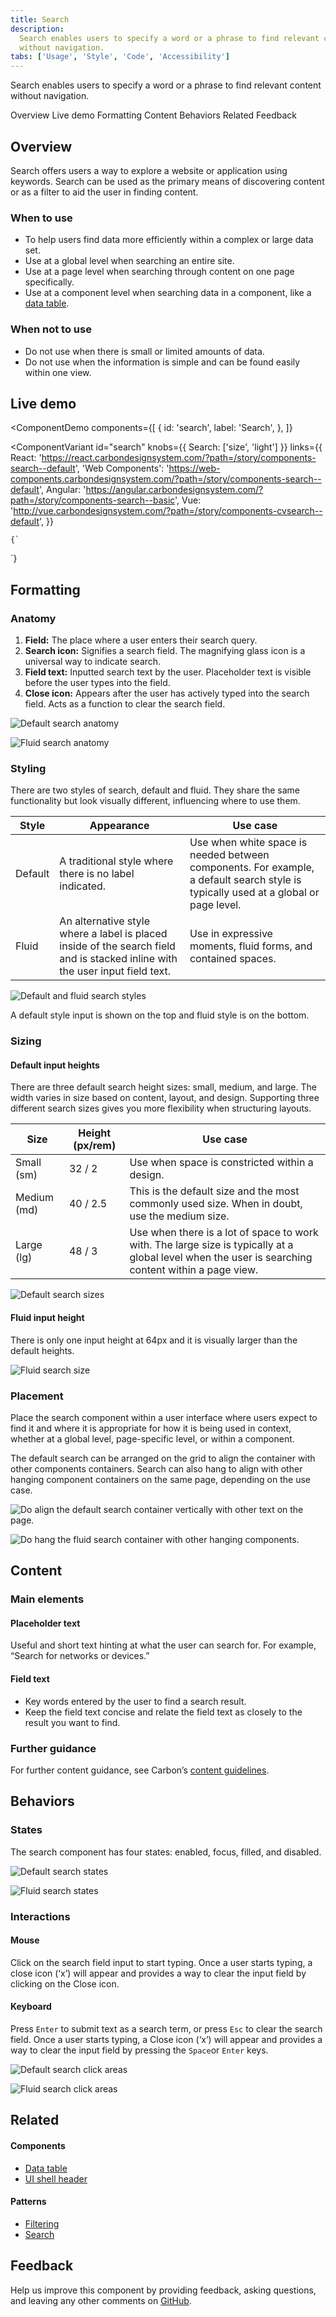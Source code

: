 ```yaml
---
title: Search
description:
  Search enables users to specify a word or a phrase to find relevant content
  without navigation.
tabs: ['Usage', 'Style', 'Code', 'Accessibility']
---
```


<PageDescription>

Search enables users to specify a word or a phrase to find relevant content
without navigation.

</PageDescription>

<AnchorLinks>

<AnchorLink>Overview</AnchorLink>
<AnchorLink>Live demo</AnchorLink>
<AnchorLink>Formatting</AnchorLink>
<AnchorLink>Content</AnchorLink>
<AnchorLink>Behaviors</AnchorLink>
<AnchorLink>Related</AnchorLink>
<AnchorLink>Feedback</AnchorLink>

</AnchorLinks>

## Overview

Search offers users a way to explore a website or application using keywords.
Search can be used as the primary means of discovering content or as a filter to
aid the user in finding content.

### When to use

- To help users find data more efficiently within a complex or large data set.
- Use at a global level when searching an entire site.
- Use at a page level when searching through content on one page specifically.
- Use at a component level when searching data in a component, like a
  [data table](https://carbondesignsystem.com/components/data-table/usage/#search).

### When not to use

- Do not use when there is small or limited amounts of data.
- Do not use when the information is simple and can be found easily within one
  view.

## Live demo

<ComponentDemo
  components={[
    {
      id: 'search',
      label: 'Search',
    },
  ]}
>
  <ComponentVariant
    id="search"
    knobs={{ Search: ['size', 'light'] }}
    links={{
      React:
        'https://react.carbondesignsystem.com/?path=/story/components-search--default',
      'Web Components':
        'https://web-components.carbondesignsystem.com/?path=/story/components-search--default',
      Angular:
        'https://angular.carbondesignsystem.com/?path=/story/components-search--basic',
      Vue: 'http://vue.carbondesignsystem.com/?path=/story/components-cvsearch--default',
    }}
  >
    {`
<Search
  id="search-1"
  placeHolderText="Search"
/>
  `}
  </ComponentVariant>
</ComponentDemo>

## Formatting

### Anatomy

1. **Field:** The place where a user enters their search query.
2. **Search icon:** Signifies a search field. The magnifying glass icon is a
   universal way to indicate search.
3. **Field text:** Inputted search text by the user. Placeholder text is visible
   before the user types into the field.
4. **Close icon:** Appears after the user has actively typed into the search
   field. Acts as a function to clear the search field.

<Row>
<Column colLg={8}>

<Tabs>

<Tab label="Default">

![Default search anatomy](images/search-anatomy-fixed.png)

</Tab>

<Tab label="Fluid">

![Fluid search anatomy](images/search-anatomy-fluid.png)

</Tab>

</Tabs>

</Column>
</Row>

### Styling

There are two styles of search, default and fluid. They share the same
functionality but look visually different, influencing where to use them.

| Style   | Appearance                                                                                                                    | Use case                                                                                                                            |
| ------- | ----------------------------------------------------------------------------------------------------------------------------- | ----------------------------------------------------------------------------------------------------------------------------------- |
| Default | A traditional style where there is no label indicated.                                                                        | Use when white space is needed between components. For example, a default search style is typically used at a global or page level. |
| Fluid   | An alternative style where a label is placed inside of the search field and is stacked inline with the user input field text. | Use in expressive moments, fluid forms, and contained spaces.                                                                       |

<Row>
<Column colLg={8}>

![Default and fluid search styles](images/search-styles.png)

</Column>
</Row>

<Caption>
  A default style input is shown on the top and fluid style is on the bottom.
</Caption>

### Sizing

#### Default input heights

There are three default search height sizes: small, medium, and large. The width
varies in size based on content, layout, and design. Supporting three different
search sizes gives you more flexibility when structuring layouts.

| Size        | Height (px/rem) | Use case                                                                                                                                            |
| ----------- | --------------- | --------------------------------------------------------------------------------------------------------------------------------------------------- |
| Small (sm)  | 32 / 2          | Use when space is constricted within a design.                                                                                                      |
| Medium (md) | 40 / 2.5        | This is the default size and the most commonly used size. When in doubt, use the medium size.                                                       |
| Large (lg)  | 48 / 3          | Use when there is a lot of space to work with. The large size is typically at a global level when the user is searching content within a page view. |

<Row>
<Column colLg={8}>

![Default search sizes](images/search-sizes-fixed.png)

</Column>
</Row>

#### Fluid input height

There is only one input height at 64px and it is visually larger than the
default heights.

<Row>
<Column colLg={8}>

![Fluid search size](images/search-sizes-fluid.png)

</Column>
</Row>

### Placement

Place the search component within a user interface where users expect to find it
and where it is appropriate for how it is being used in context, whether at a
global level, page-specific level, or within a component.

The default search can be arranged on the grid to align the container with other
components containers. Search can also hang to align with other hanging
component containers on the same page, depending on the use case.

<DoDontRow>
  <DoDont caption="Do align the default search container vertically with other text on the page.">

![Do align the default search container vertically with other text on the page.](images/search-do-fixed.png)

  </DoDont>
</DoDontRow>

<DoDontRow>
  <DoDont caption="Do hang the fluid search container with other hanging components.">

![Do hang the fluid search container with other hanging components.](images/search-do-fluid.png)

  </DoDont>
</DoDontRow>

## Content

### Main elements

#### Placeholder text

Useful and short text hinting at what the user can search for. For example,
“Search for networks or devices.”

#### Field text

- Key words entered by the user to find a search result.
- Keep the field text concise and relate the field text as closely to the result
  you want to find.

### Further guidance

For further content guidance, see Carbon’s
[content guidelines](https://carbondesignsystem.com/guidelines/content/overview/).

## Behaviors

### States

The search component has four states: enabled, focus, filled, and disabled.

<Row>
<Column colLg={12}>

<Tabs>

<Tab label="Default">

![Default search states](images/search-states-fixed.png)

</Tab>

<Tab label="Fluid">

![Fluid search states](images/search-states-fluid.png)

</Tab>

</Tabs>

</Column>
</Row>

### Interactions

#### Mouse

Click on the search field input to start typing. Once a user starts typing, a
close icon (‘x’) will appear and provides a way to clear the input field by
clicking on the Close icon.

#### Keyboard

Press `Enter` to submit text as a search term, or press `Esc` to clear the
search field. Once a user starts typing, a Close icon (‘x’) will appear and
provides a way to clear the input field by pressing the `Space`or `Enter` keys.

<Row>
<Column colLg={8}>

<Tabs>

<Tab label="Default">

![Default search click areas](images/search-click-area-fixed.png)

</Tab>

<Tab label="Fluid">

![Fluid search click areas](images/search-click-area-fluid.png)

</Tab>

</Tabs>

</Column>
</Row>

## Related

<Row>
<Column colSm={2} colMd={2} colLg={4}>

#### Components

- [Data table](https://carbondesignsystem.com/components/data-table/usage/)
- [UI shell header](https://carbondesignsystem.com/components/UI-shell-header/usage/)

</Column>
<Column colSm={2} colMd={2} colLg={4}>

#### Patterns

- [Filtering](https://carbondesignsystem.com/patterns/filtering/)
- [Search](https://carbondesignsystem.com/patterns/search-pattern/)

</Column>
</Row>

## Feedback

Help us improve this component by providing feedback, asking questions, and
leaving any other comments on
[GitHub](https://github.com/carbon-design-system/carbon-website/issues/new?assignees=&labels=feedback&template=feedback.md).
